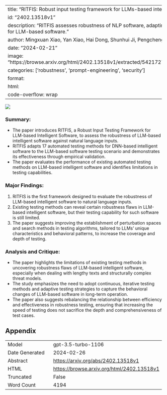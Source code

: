 
---
title: "RITFIS: Robust input testing framework for LLMs-based intelligent software"
id: "2402.13518v1"
description: "RITFIS assesses robustness of NLP software, adapting DNN testing methods for LLM-based software."
author: Mingxuan Xiao, Yan Xiao, Hai Dong, Shunhui Ji, Pengcheng Zhang
date: "2024-02-21"
image: "https://browse.arxiv.org/html/2402.13518v1/extracted/5421727/RITFIS_framework.png"
categories: ['robustness', 'prompt-engineering', 'security']
format:
  html:
    code-overflow: wrap
---

![](https://browse.arxiv.org/html/2402.13518v1/extracted/5421727/RITFIS_framework.png)

### **Summary:**
- The paper introduces RITFIS, a Robust Input Testing Framework for LLM-based Intelligent Software, to assess the robustness of LLM-based intelligent software against natural language inputs.
- RITFIS adapts 17 automated testing methods for DNN-based intelligent software to the LLM-based software testing scenario and demonstrates its effectiveness through empirical validation.
- The paper evaluates the performance of existing automated testing methods on LLM-based intelligent software and identifies limitations in testing capabilities.

### Major Findings:
1. RITFIS is the first framework designed to evaluate the robustness of LLM-based intelligent software to natural language inputs.
2. Existing testing methods can reveal certain robustness flaws in LLM-based intelligent software, but their testing capability for such software is still limited.
3. The paper suggests improving the establishment of perturbation spaces and search methods in testing algorithms, tailored to LLMs’ unique characteristics and behavioral patterns, to increase the coverage and depth of testing.

### Analysis and Critique:
- The paper highlights the limitations of existing testing methods in uncovering robustness flaws of LLM-based intelligent software, especially when dealing with lengthy texts and structurally complex threat models.
- The study emphasizes the need to adopt continuous, iterative testing methods and adaptive testing strategies to capture the behavioral changes of LLM-based software in long-term operation.
- The paper also suggests rebalancing the relationship between efficiency and effectiveness in robustness testing, ensuring that increasing the speed of testing does not sacrifice the depth and comprehensiveness of test cases.

## Appendix

|          |          |
|----------|----------|
| Model     | gpt-3.5-turbo-1106       |
| Date Generated     | 2024-02-26       |
| Abstract | [https://arxiv.org/abs/2402.13518v1](https://arxiv.org/abs/2402.13518v1)        |
| HTML     | [https://browse.arxiv.org/html/2402.13518v1](https://browse.arxiv.org/html/2402.13518v1)       |
| Truncated       | False       |
| Word Count       | 4194       |